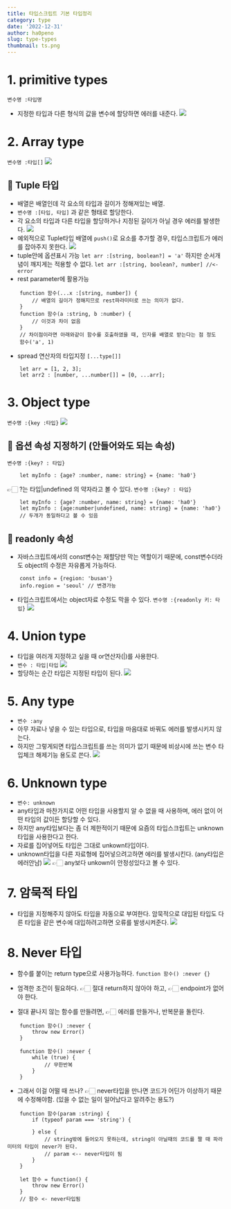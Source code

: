 ```yaml
---
title: 타입스크립트 기본 타입정리
category: type
date: '2022-12-31'
author: ha0peno
slug: type-types
thumbnail: ts.png
---
```



# 1. primitive types
`변수명 :타입명`
- 지정한 타입과 다른 형식의 값을 변수에 할당하면 에러를 내준다.
![](https://velog.velcdn.com/images/ha0/post/27435051-50a0-47cd-837e-9a68436decec/image.png)

# 2. Array type
`변수명 :타입[]`
![](https://velog.velcdn.com/images/ha0/post/41901be4-f5eb-4d03-a788-2461017593cc/image.png)

## 📌 Tuple 타입
- 배열은 배열인데 각 요소의 타입과 길이가 정해져있는 배열.
- `변수명 :[타입, 타입]` 과 같은 형태로 할당한다.
- 각 요소의 타입과 다른 타입을 할당하거나 지정된 길이가 아닐 경우 에러를 발생한다.
![](https://velog.velcdn.com/images/ha0/post/0a42c488-40be-4ea4-8295-4a82ef11c267/image.png)
- 예외적으로 Tuple타입 배열에 `push()`로 요소를 추가할 경우, 타입스크립트가 에러를 잡아주지 못한다.
![](https://velog.velcdn.com/images/ha0/post/37040a18-986b-4bfa-84f2-0617261a9594/image.png)
- tuple안에 옵션표시 가능
`let arr :[string, boolean?] = 'a'`
하지만 순서개념이 깨지게는 적용할 수 없다. `let arr :[string, boolean?, number] //<- error`
- rest parameter에 활용가능
```tsx
	function 함수(...x :[string, number]) {
    	// 배열의 길이가 정해지므로 rest파라미터로 쓰는 의미가 없다.
    }
    function 함수(a :string, b :number) {
    	// 이것과 차이 없음
    }
    // 차이점이라면 아래와같이 함수를 호출하였을 때, 인자를 배열로 받는다는 점 정도
    함수('a', 1)
```
- spread 연산자의 타입지정
`[...type[]]`
```tsx
	let arr = [1, 2, 3];
    let arr2 : [number, ...number[]] = [0, ...arr];
```

# 3. Object type
`변수명 :{key :타입}`
![](https://velog.velcdn.com/images/ha0/post/8403e9b4-59d9-4164-bbcb-afa3a943b221/image.png)
## 📌 옵션 속성 지정하기 (안들어와도 되는 속성)
`변수명 :{key? : 타입}`
```tsx
	let myInfo : {age? :number, name: string} = {name: 'ha0'}
```
👉🏻 ?는 타입|undefined 의 약자라고 볼 수 있다.
`변수명 :{key? : 타입}`
```tsx	
	let myInfo : {age? :number, name: string} = {name: 'ha0'}
	let myInfo : {age:number|undefined, name: string} = {name: 'ha0'}
    // 두개가 동일하다고 볼 수 있음
```    
## 📌 readonly 속성
- 자바스크립트에서의 const변수는 재할당만 막는 역할이기 때문에, const변수더라도 object의 수정은 자유롭게 가능하다.
```tsx
	const info = {region: 'busan'}
	info.region = 'seoul' // 변경가능
```	
- 타입스크립트에서는 object자료 수정도 막을 수 있다.
`변수명 :{readonly 키: 타입}`
![](https://velog.velcdn.com/images/ha0/post/3087f9b9-9163-43c5-8a8f-2d4adf7bc0ff/image.png)


    


# 4. Union type
- 타입을 여러개 지정하고 싶을 때 or연산자(|)를 사용한다.
- `변수 : 타입|타입`
![](https://velog.velcdn.com/images/ha0/post/73843ea2-c05d-45e0-913c-40480eac03ab/image.png)
- 할당하는 순간 타입은 지정된 타입이 된다.
![](https://velog.velcdn.com/images/ha0/post/c43e4dd3-afdf-40f2-81b3-8d1b4c5f4a55/image.png)


# 5. Any type
- `변수 :any`
- 아무 자료나 넣을 수 있는 타입으로, 타입을 마음대로 바꿔도 에러를 발생시키지 않는다.
- 하지만 그렇게되면 타입스크립트를 쓰는 의미가 없기 때문에 비상시에 쓰는 변수 타입체크 해제기능 용도로 쓴다.
![](https://velog.velcdn.com/images/ha0/post/2c388d95-30ce-4a54-b9e8-457513aa2d56/image.png)


# 6. Unknown type
- `변수: unknown`
- any타입과 마찬가지로 어떤 타입을 사용할지 알 수 없을 때 사용하며, 에러 없이 어떤 타입의 값이든 할당할 수 있다.
- 하지만 any타입보다는 좀 더 제한적이기 때문에 요즘의 타입스크립트는 unknown타입을 사용한다고 한다.
- 자료를 집어넣어도 타입은 그대로 unkown타입이다.
- unknown타입을 다른 자료형에 집어넣으려고하면 에러를 발생시킨다. (any타입은 에러안남)
![](https://velog.velcdn.com/images/ha0/post/58f1043d-9ef1-4ce7-bf7a-7a503328d036/image.png)
👉🏻 any보다 unkown이 안정성있다고 볼 수 있다.



# 7. 암묵적 타입
- 타입을 지정해주지 않아도 타입을 자동으로 부여한다. 암묵적으로 대입된 타입도 다른 타입을 같은 변수에 대입하려고하면 오류를 발생시켜준다.
![](https://velog.velcdn.com/images/ha0/post/11cbb6d1-44ba-4193-84e1-e61629b01370/image.png)


# 8. Never 타입
- 함수를 붙이는 return type으로 사용가능하다. `function 함수() :never {}`
- 엄격한 조건이 필요하다.
👉🏻 절대 return하지 않아야 하고,
👉🏻 endpoint가 없어야 한다.
    
- 절대 끝나지 않는 함수를 만들려면, 
👉🏻 에러를 만들거나, 반복문을 돌린다.
```tsx
	function 함수() :never {
    	throw new Error()
    }
```
```tsx
	function 함수() :never {
    	while (true) {
        	// 무한반복
        }
    }
```
- 그래서 이걸 어떨 때 쓰나?
	👉🏻 never타입을 만나면 코드가 어딘가 이상하기 때문에 수정해야함. (있을 수 없는 일이 일어났다고 알려주는 용도?)
    
```tsx
	function 함수(param :string) {
    	if (typeof param === 'string') {
        
        } else {
        	// string밖에 들어오지 못하는데, string이 아닐때의 코드를 짤 때 파라미터의 타입이 never가 된다.
            // param <-- never타입이 됨
        }
    }
```

```tsx
	let 함수 = function() {
    	throw new Error()
    }
    // 함수 <- never타입됨
```

